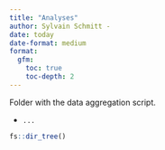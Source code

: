 ```yaml
---
title: "Analyses"
author: Sylvain Schmitt -
date: today
date-format: medium
format: 
  gfm:
    toc: true
    toc-depth: 2
---
```


Folder with the data aggregation script.

-   `...`

```r
fs::dir_tree()
```
